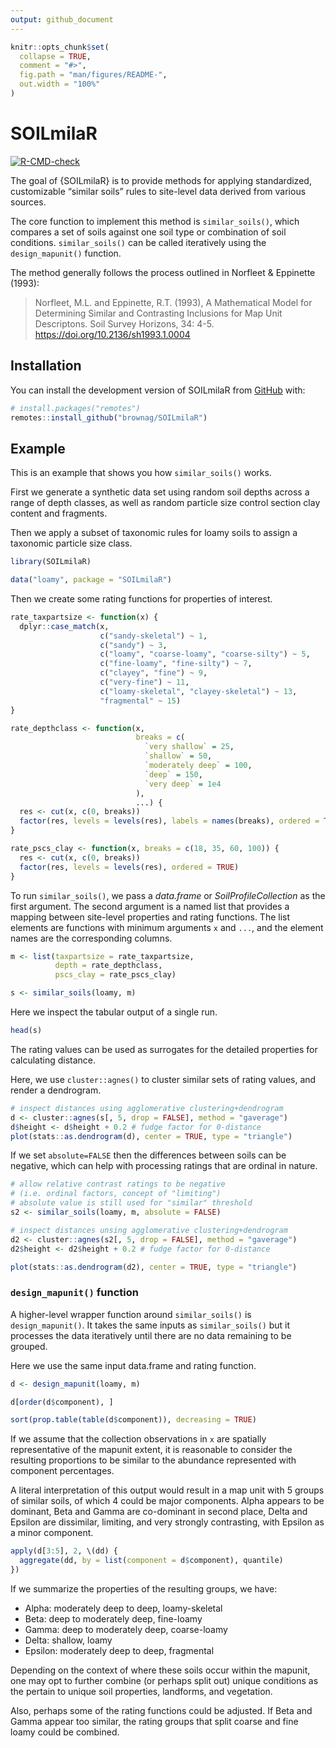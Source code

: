 ```yaml
---
output: github_document
---
```


<!-- README.md is generated from README.Rmd. Please edit that file -->

```r
knitr::opts_chunk$set(
  collapse = TRUE,
  comment = "#>",
  fig.path = "man/figures/README-",
  out.width = "100%"
)
```

# SOILmilaR

<!-- badges: start -->
[![R-CMD-check](https://github.com/brownag/SOILmilaR/actions/workflows/R-CMD-check.yaml/badge.svg)](https://github.com/brownag/SOILmilaR/actions/workflows/R-CMD-check.yaml)
<!-- badges: end -->

The goal of {SOILmilaR} is to provide methods for applying standardized, customizable "similar soils" rules to site-level data derived from various sources.

The core function to implement this method is `similar_soils()`, which compares a set of soils against one soil type or combination of soil conditions. 
`similar_soils()` can be called iteratively using the `design_mapunit()` function.

The method generally follows the process outlined in Norfleet & Eppinette (1993):

> Norfleet, M.L. and Eppinette, R.T. (1993), A Mathematical Model for Determining Similar and Contrasting Inclusions for Map Unit Descriptons. Soil Survey Horizons, 34: 4-5. <https://doi.org/10.2136/sh1993.1.0004>


## Installation

You can install the development version of SOILmilaR from [GitHub](https://github.com/) with:

``` r
# install.packages("remotes")
remotes::install_github("brownag/SOILmilaR")
```

## Example

This is an example that shows you how `similar_soils()` works.

First we generate a synthetic data set using random soil depths across a range of depth classes, as well as random particle size control section clay content and fragments.

Then we apply a subset of taxonomic rules for loamy soils to assign a taxonomic particle size class.
```r
library(SOILmilaR)

data("loamy", package = "SOILmilaR")
```


Then we create some rating functions for properties of interest.

```r
rate_taxpartsize <- function(x) {
  dplyr::case_match(x, 
                    c("sandy-skeletal") ~ 1,
                    c("sandy") ~ 3,
                    c("loamy", "coarse-loamy", "coarse-silty") ~ 5,
                    c("fine-loamy", "fine-silty") ~ 7,
                    c("clayey", "fine") ~ 9,
                    c("very-fine") ~ 11,
                    c("loamy-skeletal", "clayey-skeletal") ~ 13,
                    "fragmental" ~ 15)
}

rate_depthclass <- function(x,
                            breaks = c(
                              `very shallow` = 25,
                              `shallow` = 50,
                              `moderately deep` = 100,
                              `deep` = 150,
                              `very deep` = 1e4
                            ),
                            ...) {
  res <- cut(x, c(0, breaks))
  factor(res, levels = levels(res), labels = names(breaks), ordered = TRUE)
}

rate_pscs_clay <- function(x, breaks = c(18, 35, 60, 100)) {
  res <- cut(x, c(0, breaks))
  factor(res, levels = levels(res), ordered = TRUE)
}
```

To run `similar_soils()`, we pass a _data.frame_ or _SoilProfileCollection_ as the first argument. The second argument is a named list that provides a mapping between site-level properties and rating functions. The list elements are functions with minimum arguments `x` and `...`, and the element names are the corresponding columns.

```r
m <- list(taxpartsize = rate_taxpartsize,
          depth = rate_depthclass,
          pscs_clay = rate_pscs_clay)

s <- similar_soils(loamy, m)
```

Here we inspect the tabular output of a single run.
```r
head(s)
```

The rating values can be used as surrogates for the detailed properties for calculating distance.

Here, we use `cluster::agnes()` to cluster similar sets of rating values, and render a dendrogram.

```r
# inspect distances using agglomerative clustering+dendrogram
d <- cluster::agnes(s[, 5, drop = FALSE], method = "gaverage")
d$height <- d$height + 0.2 # fudge factor for 0-distance
plot(stats::as.dendrogram(d), center = TRUE, type = "triangle")
```

If we set `absolute=FALSE` then the differences between soils can be negative, which can help with processing ratings that are ordinal in nature.

```r
# allow relative contrast ratings to be negative
# (i.e. ordinal factors, concept of "limiting")
# absolute value is still used for "similar" threshold
s2 <- similar_soils(loamy, m, absolute = FALSE)

# inspect distances unsing agglomerative clustering+dendrogram
d2 <- cluster::agnes(s2[, 5, drop = FALSE], method = "gaverage")
d2$height <- d2$height + 0.2 # fudge factor for 0-distance

plot(stats::as.dendrogram(d2), center = TRUE, type = "triangle")
```

### `design_mapunit()` function

A higher-level wrapper function around `similar_soils()` is `design_mapunit()`. It takes the same inputs as `similar_soils()` but it processes the data iteratively until there are no data remaining to be grouped.

Here we use the same input data.frame and rating function.

```r
d <- design_mapunit(loamy, m)

d[order(d$component), ]

sort(prop.table(table(d$component)), decreasing = TRUE)
```

If we assume that the collection observations in `x` are spatially representative of the mapunit extent, it is reasonable to consider the resulting proportions to be similar to the abundance represented with component percentages.

A literal interpretation of this output would result in a map unit with 5 groups of similar soils, of which 4 could be major components. Alpha appears to be dominant, Beta and Gamma are co-dominant in second place, Delta and Epsilon are dissimilar, limiting, and very strongly contrasting, with Epsilon as a minor component.

```r
apply(d[3:5], 2, \(dd) {
  aggregate(dd, by = list(component = d$component), quantile)
})
```

If we summarize the properties of the resulting groups, we have:

 - Alpha: moderately deep to deep, loamy-skeletal
 - Beta: deep to moderately deep, fine-loamy
 - Gamma: deep to moderately deep, coarse-loamy
 - Delta: shallow, loamy
 - Epsilon: moderately deep to deep, fragmental

Depending on the context of where these soils occur within the mapunit, one may opt to further combine (or perhaps split out) unique conditions as the pertain to unique soil properties, landforms, and vegetation.

Also, perhaps some of the rating functions could be adjusted. If Beta and Gamma appear too similar, the rating groups that split coarse and fine loamy could be combined.

